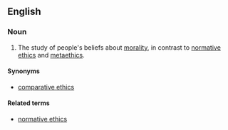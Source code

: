 ==English==
{{wikipedia}}

===Noun===
{{en-noun|sg=[[descriptive]] [[ethics]]|-}}

# {{ethics}} The study of people's beliefs about [[morality]], in contrast to [[normative ethics]] and [[metaethics]].

====Synonyms====
* [[comparative ethics]] {{i|more common}}

====Related terms====
* [[normative ethics]]